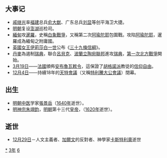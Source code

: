 {{yearTOC|1563|明'''[[嘉靖|嘉靖]]四十二年'''；越南莫朝'''[[光宝|光宝]]九年'''，后黎朝'''[[正治_(越南)|正治]]六年'''；日本'''[[永祿|永祿]]六年'''}}
== 大事记 ==
*[[戚继光|戚继光]]率[[福建|福建]]总兵[[俞大猷|俞大猷]]、广东总兵[[刘显|刘显]]等创平海卫大捷。
*[[明朝|明朝]]复设[[澎湖|澎湖]]巡检司。
*[[緬甸|緬甸]]攻[[暹羅|暹羅]]，史稱[[白象戰爭|白象戰爭]]，又稱第二次[[阿瑜陀耶|阿瑜陀耶]]包圍戰。攻陷[[阿瑜陀耶|阿瑜陀耶]]，暹羅成為緬甸之附庸國。
*[[英國女王|英國女王]][[伊莉莎白一世|伊莉莎白一世]]公布《[[三十九條信綱|三十九條信綱]]》。
*[[丹麥|丹麥]]為遏制[[瑞典|瑞典]]，聯合[[呂貝克|呂貝克]]、[[波蘭立陶宛聯邦|波蘭立陶宛聯邦]]進攻[[瑞典|瑞典]]，[[第一次北方戰爭|第一次北方戰爭]]開始。
*[[3月19日|3月19日]]——[[法國|法國]]頒佈[[安布魯瓦敕令|安布魯瓦敕令]]，這保證了[[胡格諾派|胡格諾派]]教徒的[[信仰自由|信仰自由]]。
*[[12月4日|12月4日]]——持續18年的[[天特會議|天特會議]]（又稱[[特利騰大公會議|特利騰大公會議]]）閉幕。

== 出生 ==
* [[明朝|明朝]][[中医学|中医]]学家[[張景岳|張景岳]]（[[1640年|1640年]]逝世）。
* [[明神宗|明神宗朱翊鈞]]，[[明朝|明朝]]第十三代[[皇帝|皇帝]]，（[[1620年|1620年]]逝世）。

== 逝世 ==
{{Wikisource year mention}}
* [[12月29日|12月29日]]－人文主義者、[[加尔文|加爾文]]的反對者、神學家[[卡斯特利奧|卡斯特利奧]]逝世

[[Category:1563年|*]]
[[Category:1560年代|3年]]
[[Category:16世纪各年|6]]
